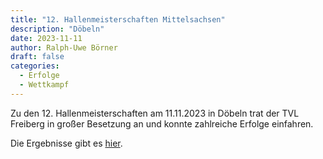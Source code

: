 ```yaml
---
title: "12. Hallenmeisterschaften Mittelsachsen"
description: "Döbeln"
date: 2023-11-11
author: Ralph-Uwe Börner
draft: false
categories:
  - Erfolge
  - Wettkampf
---
```


Zu den 12. Hallenmeisterschaften am 11.11.2023 in Döbeln trat der TVL Freiberg in großer Besetzung an und konnte zahlreiche Erfolge einfahren.

Die Ergebnisse gibt es [hier](https://ladv.de/ergebnis/datei/77806).